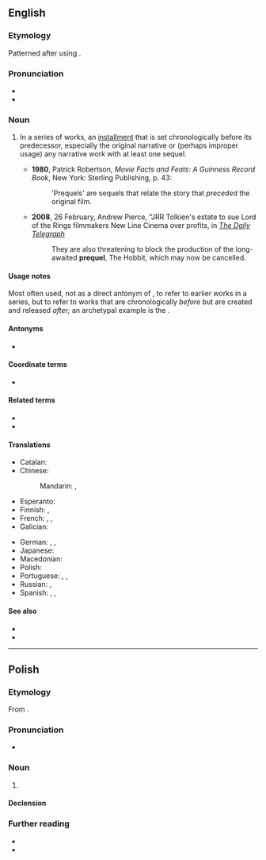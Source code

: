 ==English==

===Etymology===
Patterned after {{m|en|sequel|}} using {{m|en|pre-||before}}.

===Pronunciation===
* {{IPA|en|/ˈpɹiːkwəl/}}
* {{audio|en|LL-Q1860 (eng)-Back ache-prequel.wav|Audio}}

===Noun===
{{en-noun}}

# {{lb|en|narratology}} In a series of works, an [[installment]] that is set chronologically before its predecessor, especially the original narrative or (perhaps improper usage) any narrative work with at least one sequel.
#* '''1980''', Patrick Robertson, ''Movie Facts and Feats: A Guinness Record Book'', New York: Sterling Publishing, p. 43:
#*: 'Prequels' are sequels that relate the story that ''preceded'' the original film.
#* '''2008''', 26 February, Andrew Pierce, "JRR Tolkien's estate to sue Lord of the Rings filmmakers New Line Cinema over profits, in ''[[w:The Daily Telegraph|The Daily Telegraph]]''
#*: They are also threatening to block the production of the long-awaited '''prequel''', The Hobbit, which may now be cancelled.

====Usage notes====
Most often used, not as a direct antonym of {{m|en|sequel}}, to refer to earlier works in a series, but to refer to works that are chronologically ''before'' but are created and released ''after;'' an archetypal example is the {{w|Star Wars prequel trilogy|''Star Wars'' prequel trilogy}}.

====Antonyms====
* {{l|en|sequel}}

====Coordinate terms====
* {{l|en|midquel}}

====Related terms====
* {{l|en|midquel}}
* {{l|en|sequel}}

====Translations====
{{trans-top|in a series of works, an installment that is set chronologically before its predecessor}}
* Catalan: {{t|ca|preqüela|f}}
* Chinese:
*: Mandarin: {{t|cmn|前傳|sc=Hani}}, {{t|cmn|前传|tr=qiánchuán|sc=Hani}}
* Esperanto: {{t|eo|antaŭdaŭrigo}}
* Finnish: {{t+|fi|esiosa}}, {{t|fi|etko-osa}}
* French: {{t+|fr|préquelle|f}}, {{qualifier|Canada}} {{t+|fr|antépisode|m}}, {{t+|fr|prequel|m}}
* Galician: {{t|gl|precuela|f}}
{{trans-mid}}
* German: {{t+|de|Prequel|n}}, {{t+|de|Vorläufer|m}}, {{t+|de|Vorgeschichte|f}}
* Japanese: {{t|ja|前編|tr=ぜんぺん, zenpen|sc=Jpan}}
* Macedonian: {{t|mk|ретропродолжение|n}}
* Polish: {{t+|pl|prequel|m}}
* Portuguese: {{t+|pt|prequela|f}}, {{t+|pt|prelúdio|m}}, {{t|pt|prequência|f}}
* Russian: {{t+|ru|при́квел|m|tr=príkvɛl}}, {{t+|ru|предысто́рия|f}}
* Spanish: {{t+|es|precuela}}, {{t+|es|protosecuela}}, {{t|es|retrohistoria}}
{{trans-bottom}}

====See also====
* {{l|en|interquel}}
* {{l|en|threequel}}

----

==Polish==
{{wp|lang=pl}}

===Etymology===
From {{bor|pl|en|prequel}}.

===Pronunciation===
* {{pl-IPA|/prikłel/}}

===Noun===
{{pl-noun|m-in}}

# {{lb|pl|narratology}} {{l|en|prequel}}

====Declension====
{{pl-decl-noun
|prequel|prequele
|prequela/prequelu|prequeli
|prequelowi|prequelom
|prequel|prequele
|prequelem|prequelami
|prequelu|prequelach
|prequelu|prequele
}}

===Further reading===
* {{R:pl:WSJP}}
* {{R:PWN}}
